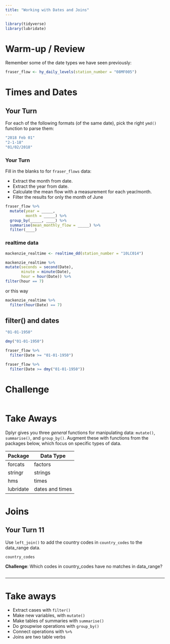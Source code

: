 ```yaml
---
title: "Working with Dates and Joins"
---
```


<!-- 
This file Creative Commons Attribution 4.0 International License. 
See details at https://github.com/hadley/data-science-in-tidyverse 
-->


```r
library(tidyverse)
library(lubridate)
```

# Warm-up / Review
Remember some of the date types we have seen previously:

```r
fraser_flow <- hy_daily_levels(station_number = "08MF005")
```

# Times and Dates
## Your Turn 

For each of the following formats (of the same date), pick the right `ymd()` function to parse them:

```r
"2018 Feb 01"
"2-1-18"
"01/02/2018"
```

### Your Turn 

Fill in the blanks to for `fraser_flows` data:

- Extract the month from date.
- Extract the year from date.
- Calculate the mean flow with a measurement for each year/month.
- Filter the results for only the month of June


```r
fraser_flow %>%
  mutate(year = _____,
         month = _____) %>%
  group_by(_____, ____) %>%
  summarise(mean_monthly_flow = _____) %>%
  filter(____)
```

### realtime data
```r
mackenzie_realtime <- realtime_dd(station_number = "10LC014")

mackenzie_realtime %>% 
mutate(seconds = second(Date), 
       minute = minute(Date),
       hour = hour(Date)) %>%   
filter(hour == 7)
```

or this way

```r
mackenzie_realtime %>% 
  filter(hour(Date) == 7) 
```

## filter() and dates
```r
"01-01-1950"

dmy("01-01-1950")
```


```r
fraser_flow %>%
  filter(Date >= "01-01-1950")
```

```r
fraser_flow %>%
  filter(Date >= dmy("01-01-1950"))
```


# Challenge
```r

```


# Take Aways

Dplyr gives you three _general_ functions for manipulating data: `mutate()`, `summarise()`, and `group_by()`. Augment these with functions from the packages below, which focus on specific types of data.

Package   | Data Type
--------- | --------
forcats   | factors
stringr   | strings
hms       | times
lubridate | dates and times

# Joins



## Your Turn 11

Use `left_join()` to add the country codes in `country_codes` to the data_range data.

```r
country_codes
```

**Challenge**: Which codes in country_codes have no matches in data_range?

```r

```


***

# Take aways

* Extract cases with `filter()`  
* Make new variables, with `mutate()`  
* Make tables of summaries with `summarise()`  
* Do groupwise operations with `group_by()`
* Connect operations with `%>%`  
* Joins are two table verbs

